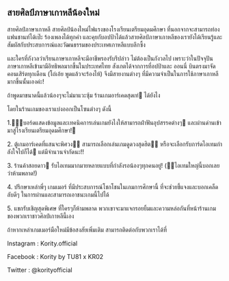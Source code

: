 ## สายศิลป์ภาษาเกาหลีน้องใหม่

สายศิลป์ภาษาเกาหลี สายศิลป์น้องใหม่ไฟแรงของโรงเรียนเตรียมอุดมศึกษา
ที่นอกจากจะสามารถท่องแฟนชานท์ได้เป๊ะ ร้องเพลงได้ทุกคำ
และคุยกับอปป้าได้แล้วสายศิลป์ภาษาเกาหลีของเรายังได้เรียนรู้และสัมผัสกับประสบการณ์และวัฒนธรรมของประเทศเกาหลีแบบลึกซึ้ง

และใครที่กังวลว่าเรียนภาษาเกาหลีจะมีอาชีพรองรับรึปล่าว
ไม่ต้องเป็นกังวลไป
เพราะว่าในปัจจุปันภาษาเกาหลีเข้ามามีอิทธิพลมากขึ้นในประเทศไทย
สังเกตได้จากการที่อปป้าและ ออนนี่ บินตรงมาจัดคอนเสิร์ตทุกเดือน (โถ่เอ้ย
พูดแล้วจะร้องไห้) จึงมีสายงานต่างๆ
ที่มีความจำเป็นในการใช้ภาษาเกาหลีมากขึ้นนั้นเองค่ะ!

ถ้าพูดมาขนาดนี้แล้วน้องๆจะไม่มาแวะซุ้ม ร้านเกมอาร์เคดสุดเท่🏪 ได้ยังไง

โดยในร้านเกมของเราแบ่งออกเป็นโซนต่างๆ ดังนี้

1\.⛹🏻‍♀️บอร์ดแสดงข้อมูลและเทคนิคการเล่นเกมยังไงให้สามารถฝ่าฟันอุปสรรคต่างๆ🤺
และผ่านด่านเข้ามาสู่โรงเรียนเตรียมอุดมศึกษา!🏫

2\. ตู้เกมอาร์เคดที่แสนจะพิศวง🧞‍♀️ สามารถเลือกเล่นเกมดูดวงสุดฮิต🔮✨
หรือจะเลือกรับการ์ดไอเทมกำลังใจไปก็ได้💌 แต่มีจำนวนจำกัดนะ!!

3\. ร้านค้าสอยดาว💫 รับไอเทมมากมายหลายแบบที่กำลังรอน้องๆทุกคนอยู่!
(🤙🏻ไอเทมใหญ่นี้บอกเลยว่าห้ามพลาด!)

4\. ปรึกษาเหล่าพี่ๆ เกมเมอร์ ที่มีประสบการณ์โชกโชนในเกมการศึกษานี้
ที่จะช่วยชี้แจงและบอกเคล็ดลับดีๆ ในการผ่านและสามารถเอาชนะเกมนี้ไปได้

5\. แขกรับเชิญสุดพิเศษ ที่ใครๆก็ห้ามพลาด
พวกเขาจะมาแจกรอยยิ้มและความหล่อกันที่หน้าร้านเกมของพวกเราชาวศิลป์เกาหลีนี้เอง

ถ้าหากเหล่าเกมเมอร์มือใหม่มีข้อสงสัยเพิ่มเติม
สามารถติดต่อกับพวกเราได้ที่

Instagram : Kority.official

Facebook : Kority by TU81 x KR02

Twitter : @korityofficial
